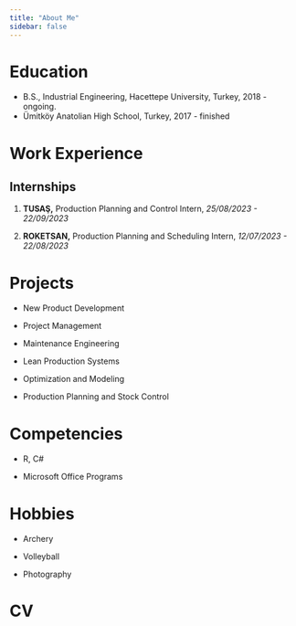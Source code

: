 ```yaml
---
title: "About Me"
sidebar: false 
---
```


# Education

-   B.S., Industrial Engineering, Hacettepe University, Turkey, 2018 - ongoing.
-   Ümitköy Anatolian High School, Turkey, 2017 - finished

# Work Experience

## Internships

1.  **TUSAŞ,** Production Planning and Control Intern, *25/08/2023 - 22/09/2023*

2.  **ROKETSAN,** Production Planning and Scheduling Intern, *12/07/2023 - 22/08/2023*

# Projects

-   New Product Development

-   Project Management

-   Maintenance Engineering

-   Lean Production Systems

-   Optimization and Modeling

-   Production Planning and Stock Control

# Competencies

-   R, C#

-   Microsoft Office Programs

# Hobbies

-   Archery

-   Volleyball

-   Photography

# CV
